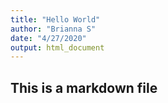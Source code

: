 ```yaml
---
title: "Hello World"
author: "Brianna S"
date: "4/27/2020"
output: html_document
---
```


## This is a markdown file

